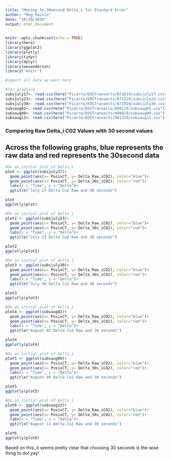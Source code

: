 ```yaml
---
title: "Moving to 30second Delta_i for Standard Error"
author: "Meg Raisle"
date: "10/20/2019"
output: html_document
---
```


```r
knitr::opts_chunk$set(echo = TRUE)
library(here)
library(ggplot2)
library(plotly)
library(tidyr)
library(dplyr)
library(wesanderson)
library('knitr')
```



```r
#import all data we want here

#for graphing
subsjuly17<- read.csv(here("Picarro/EOSTransects/071619/subsjuly17.csv"))
subsjuly23<- read.csv(here("Picarro/EOSTransects/072219/subsjuly23.csv"))
subsjuly30<- read.csv(here("Picarro/EOSTransects/072919/subsjuly30.csv"))
subsaug02<- read.csv(here("Picarro/EOSTransects/080119/subsaug02.csv"))
subsaug09<- read.csv(here("Picarro/EOSTransects/080819/subsaug09.csv"))
subsaug13<- read.csv(here("Picarro/EOSTransects/081319/subsaug13.csv"))


```

### Comparing Raw Delta_i C02 Values with 30 second values 
## Across the following graphs, blue represents the raw data and red represents the 30second data
```r
#Do an initial plot of Delta_i 
plot <- ggplot(subsjuly17)+
  geom_point(aes(x= PosixCT, y= Delta_Raw_iCO2), color="blue")+
  geom_point(aes(x= PosixCT, y= Delta_30s_iCO2), color="red")+
  labs(x = "Time", y = "Delta")+
  ggtitle("July 17 Delta Co2 Raw and 30 seconds") 

plot
ggplotly(plot)

#Do an initial plot of Delta_i 
plot2 <- ggplot(subsjuly23)+
  geom_point(aes(x= PosixCT, y= Delta_Raw_iCO2), color="blue")+
  geom_point(aes(x= PosixCT, y= Delta_30s_iCO2), color="red")+
  labs(x = "Time", y = "Delta")+
  ggtitle("July 23 Delta Co2 Raw and 30 seconds") 

plot2
ggplotly(plot2)

#Do an initial plot of Delta_i 
plot3 <- ggplot(subsjuly30)+
  geom_point(aes(x= PosixCT, y= Delta_Raw_iCO2), color="blue")+
  geom_point(aes(x= PosixCT, y= Delta_30s_iCO2), color="red")+
  labs(x = "Time", y = "Delta")+
  ggtitle("July 30 Delta Co2 Raw and 30 seconds") 

plot3
ggplotly(plot3)

#Do an initial plot of Delta_i 
plot4 <- ggplot(subsaug02)+
  geom_point(aes(x= PosixCT, y= Delta_Raw_iCO2), color="blue")+
  geom_point(aes(x= PosixCT, y= Delta_30s_iCO2), color="red")+
  labs(x = "Time", y = "Delta")+
  ggtitle("August 02 Delta Co2 Raw and 30 seconds") 

plot4
ggplotly(plot4)

#Do an initial plot of Delta_i 
plot5 <- ggplot(subsaug09)+
  geom_point(aes(x= PosixCT, y= Delta_Raw_iCO2), color="blue")+
  geom_point(aes(x= PosixCT, y= Delta_30s_iCO2), color="red")+
  labs(x = "Time", y = "Delta")+
  ggtitle("August 09 Delta Co2 Raw and 30 seconds") 

plot5
ggplotly(plot5)

#Do an initial plot of Delta_i 
plot6 <- ggplot(subsaug13)+
  geom_point(aes(x= PosixCT, y= Delta_Raw_iCO2), color="blue")+
  geom_point(aes(x= PosixCT, y= Delta_30s_iCO2), color="red")+
  labs(x = "Time", y = "Delta")+
  ggtitle("August 13 Delta Co2 Raw and 30 seconds") 

plot6
ggplotly(plot6)

```
Based on this, it seems pretty clear that choosing 30 seconds is the wise thing to do! yay! 

